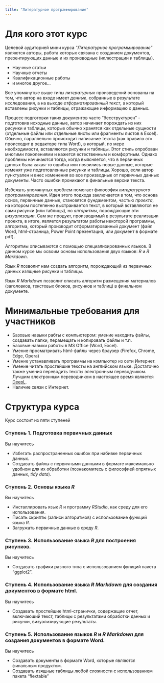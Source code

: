 ```yaml
---
title: "Литературное программирование"
---
```


# Для кого этот курс

Целевой аудиторией мини курса "*Литературное программирование*" являются авторы, работа которых связана с созданием документов, презентирующих данные и их производные (иллюстрации и таблицы). 

- Научные статьи
- Научные отчеты
- Квалификационные работы 
- и многое другое...

Все упомянутые выше типы *литературных* произведений основаны на том, что автор на входе имеет *данные*, собранные в результате исследования, а на выходе *отформатированный текст*, в который вставлены рисунки и таблицы, отражающие информацию о данных.  

Процесс подготовки таких документов часто "бесструктурен" - подготовив исходные данные, автор начинает порождать из них рисунки и таблицы, которые обычно хранятся как отдельные сущности (отдельные файлы или отдельные листы или фрагменты листов в Excel). Обычно, параллельно происходит написание текста (как правило это происходит в редакторе типа Word), в который, по мере необходимости, вставляются рисунки и таблицы. Этот стиль опробован многими поколениями и кажется естественным и комфортным. Однако проблемы начинаются тогда, когда выясняется, что в первичных данных была какая-то ошибка или появились новые данные, которые изменят уже подготовленные рисунки и таблицы. Хорошо, если автор пунктуален и внес изменения во все производные от первичных данных документы. Часто ошибки проникают в финальные версии текста.

Избежать упомянутых проблем помогает философия *литературного программирования*. Идея этого подхода заключается в том, что основа основ, первичные данные, становятся фундаментом, частью *проекта*, на котором постепенно выстраивается текст, в который вставляются не сами рисунки (или таблицы), но  *алгоритмы*, порождающие эти *визуализации*. Сам же продукт, производимый в результате реализации проекта, в итоге, является результатом работы некоторой программы, алгоритма, который производит отформатированный документ (файл Word, html-страница, Power Point презентация, или документ в формате pdf). 

Алгоритмы описываются с помощью специализированных языков. В данном курсе мы освоим основы использования двух языков: *R* и *R Markdown*.  

Язык *R* позволит нам создать алгоритм, порождающий из первичных данных изящные рисунки и таблицы.

Язык *R Markdown* позволит описать алгоритм размещения материалов (заголовков, текстовых блоков, рисунков и таблиц) в финальном документе.  

# Минимальные требования для участников

- Базовые навыки рабты с компьютером: умение находить файлы, создавать папки, перамещать и копировать файлы и т.п.
- Базовые навыки работы в MS Office (Word, Excel). 
- Умение просматривать html-файлы через браузер (Firefox, Chrome, Edge, Opera)
- Умение устанавливать программы на компьютер из сети Интернет.
- Умение читать простейшие тексты на английском языке. Достаточно также умения переводить тексты электронным переводчиком. Лучшим электронным переводчиком в настоящее время является [DeepL](https://www.deepl.com/ru/translator).
- Наличие связи с Интернет.




# Структура курса

Курс состоит из пяти ступеней

### Ступень 1. Подготовка первичных данных

Вы научитесь 

- Избегать распространенных ошибок при набивке первичных данных.
- Создавать файлы с первичными данными в формате максимально удобном для их обработки (познакомитесь с философией опрятных данных, *tidy data*).



### Ступень 2. Основы языка *R*

Вы научитесь

- Инсталлировать язык *R* и программу *RStudio*, как среду для его использования. 
- Писать скрипты (записи алгоритмов) с использование функций языка *R*.
- Загружать первичные данные в среду *R*.

### Ступень 3. Использование языка *R* для построения рисунков.

Вы научитесь

- Создавать графики разного типа с использованием функций пакета "ggplot2".


### Ступень 4. Использование языка *R Markdown* для создания документов в формате html.

Вы научитесь

-  Создавать простейшие html-странички, содержащие отчет, включающий текст, таблицы с результатами обработки данных и рисунки, визуализирующие результаты.  


### Ступень 5. Использование языков *R* и *R Markdown* для создания документов в формате Word.

Вы научитесь 

- Создавать документы в формате Word, которые являются финальным продуктом.
- Создавать изящные таблицы любой сложности с использованием пакета "flextable"



